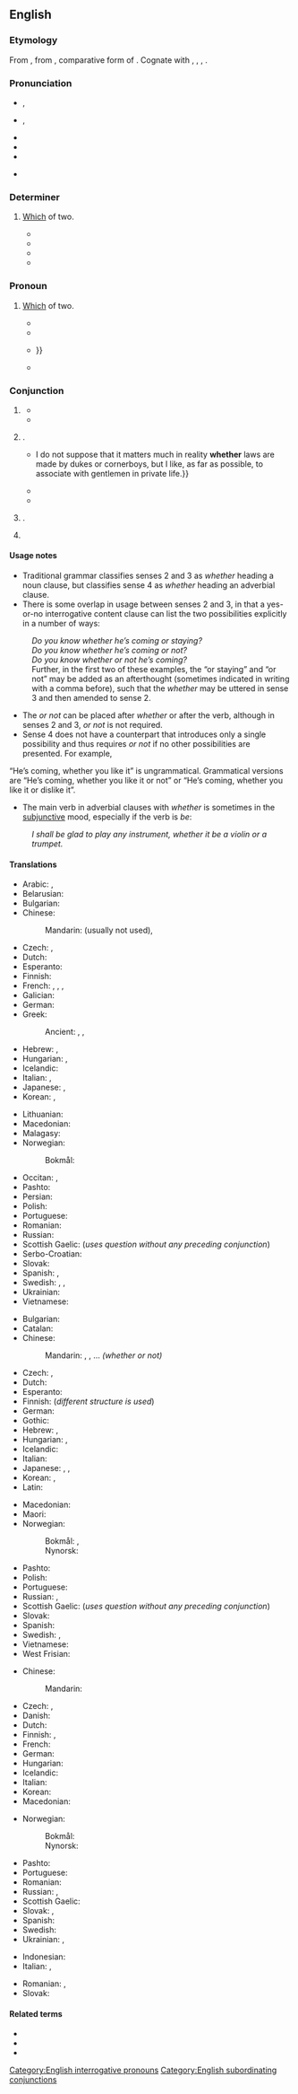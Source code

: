 ==English==

===Etymology===
{{root|en|ine-pro|*kʷ-|*-teros}}
From {{inh|en|ang|hwæþer}}, from {{inh|en|gem-pro|*hwaþeraz}}, comparative form of {{m|gem-pro|*hwaz||who}}. Cognate with {{cog|en|either}}, {{cog|de|weder||neither}}, {{cog|sv|var}}, {{cog|is|hvor||each of two, which of two}}.

===Pronunciation===
* {{enPR|wĕ'''th''ə(r)}}, {{IPA|en|/ˈwɛðə(ɹ)/}}
* {{enPR|hwĕ'''th''ə(r)}}, {{IPA|en|/ˈʍɛðə(ɹ)/}}
* {{audio|en|en-us-whether.ogg|Audio (US)}}
* {{rhymes|en|ɛðə(ɹ)|s=2}}
* {{hyphenation|en|wheth|er}}
* {{homophones|en|weather|wether}} {{qualifier|both in accents with the [[wine-whine merger]]}}

===Determiner===
{{en-det}}

# {{lb|en|obsolete}} [[which|Which]] of two.
#* {{RQ:Sidney Arcadia|book=III|text=But to '''whether''' side fortune would have been partial could not be determined.}}
#* {{RQ:Spenser Faerie Queene|passage=Whilst thus the case in doubtfull ballance hong,<br>Vnsure to '''whether''' side it would incline,|4|3}}
#* {{RQ:KJV|Ecclesiastes|11|6|passage=In the morning sowe thy seede, and in the euening withhold not thine hand: for thou knowest not '''whether''' shall prosper, either this or that, or whether they both shall be alike good.}}
#* {{RQ:Herbert Temple|The Pearl|text=In vies of favours '''whether''' party gains...}}

===Pronoun===
{{en-pron}}

# {{lb|en|obsolete}} [[which|Which]] of two. {{defdate|11th-19th c.}}
#* {{RQ:Tyndale NT|Matthew|XXVII|text=The {{l|en|debite}} answered and sayde unto them: '''whether''' of the twayne will ye that I lett loosse unto you?}}
#* {{RQ:KJV|Matthew|21|31|text='''Whether''' of them twain did the will of his father?}}
#* {{RQ:Defoe Captain Singleton|text=I told them we were in a country where we all knew there was a great deal of gold, and that all the world sent ships thither to get it; that we did not indeed know where it was, and so we might get a great deal, or a little, we did not know '''whether'''; {{...}}}}
#* {{RQ:Swift Gulliver's Travels|II|I|passage=On the 17th, we came in full view of a great island, or continent (for we knew not '''whether''';) on the south side whereof was a small neck of land jutting out into the sea, and a creek too shallow to hold a ship of above one hundred tons.}}

===Conjunction===
{{en-con}}

# {{lb|en|obsolete}} {{non-gloss definition|Introduces a direct question between [[alternative]]s (often with correlative {{m|en|or}}).}}
#* {{RQ:Tyndale Bible|Mark|2|9|text='''whether''' ys it easyer to saye to the sicke of the palsey, thy synnes ar forgeven the: or to saye, aryse, take uppe thy beed and walke?}}
#* {{RQ:Shakespeare King John|I|i|text='''Whether''' hadst thou rather be a Faulconbridge, [...] Or the reputed sonne of Cordelion?}}
# {{non-gloss definition|Indicates doubt between possibilities (usually with correlative {{m|en|or}})}}.
#: {{ux|en|He chose the correct answer, but '''whether''' by luck or by skill I don't know.}}
#* {{RQ:Birmingham Gossamer|chapter=I|passage=As a political system democracy seems to me extraordinarily foolish,{{nb...}}. My servant is, so far as I am concerned, welcome to as many votes as he can get.{{...}}I do not suppose that it matters much in reality '''whether''' laws are made by dukes or cornerboys, but I like, as far as possible, to associate with gentlemen in private life.}}
#* {{quote-journal|en|date=June 19, 2012|author=Phil McNulty|work=BBC Sport
|title=[http://www.bbc.co.uk/sport/0/football/18181971 England 1–0 Ukraine]
|passage=The incident immediately revived the debate about goal-line technology, with a final decision on '''whether''' it is introduced expected to be taken in Zurich on 5 July.}}
#* {{quote-journal|en|date=2013-07-20|volume=408|issue=8845|magazine={{w|The Economist}}
|title=[http://www.economist.com/news/science-and-technology/http://www.economist.com/news/science-and-technology/21581980-latest-research-suggests-humans-are-not-warriors-their-genes-after-all-old Old soldiers?]
|passage='''Whether''' modern, industrial man is less or more warlike than his hunter-gatherer ancestors is impossible to determine. The machine gun is so much more lethal than the bow and arrow that comparisons are meaningless. One thing that is true, though, is that murder rates have fallen over the centuries, as policing has spread and the routine carrying of weapons has diminished.}}
# {{non-gloss definition|Without a correlative, introduces a simple indirect question}}.
#: {{ux|en|Do you know '''whether''' he's coming?}}
# {{non-gloss definition|Introduces a disjunctive [[adverbial]] clause qualifying the main clause (with correlative {{m|en|or}}).}}
#: {{ux|en|He's coming, '''whether''' you like it or not.}}
#: {{ux|en|'''Whether''' or not you're successful, you can be sure you did your best.}} 

====Usage notes====
* Traditional grammar classifies senses 2 and 3 as ''whether'' heading a noun clause, but classifies sense 4 as ''whether'' heading an adverbial clause. 
* There is some overlap in usage between senses 2 and 3, in that a yes-or-no interrogative content clause can list the two possibilities explicitly in a number of ways:
: ''Do you know whether he’s coming or staying?''
: ''Do you know whether he’s coming or not?''
: ''Do you know whether or not he’s coming?''
: Further, in the first two of these examples, the “or staying” and “or not” may be added as an afterthought (sometimes indicated in writing with a comma before), such that the ''whether'' may be uttered in sense 3 and then amended to sense 2.
* The ''or not'' can be placed after ''whether'' or after the verb, although in senses 2 and 3, ''or not'' is not required.
* Sense 4 does not have a counterpart that introduces only a single possibility and thus requires ''or not'' if no other possibilities are presented. For example,
“He’s coming, whether you like it” is ungrammatical. Grammatical versions are “He’s coming, whether you like it or not” or “He’s coming, whether you like it or dislike it”.
* The main verb in adverbial clauses with ''whether'' is sometimes in the [[subjunctive]] mood, especially if the verb is ''be'':
: ''I shall be glad to play any instrument, whether it be a violin or a trumpet.''

====Translations====
{{trans-top|introducing indirect questions}}
* Arabic: {{t|ar|إِذَا مَا}}, {{t|ar|إِذَا}}
* Belarusian: {{t+|be|ці}}
* Bulgarian: {{t+|bg|дали́}}
* Chinese:
*: Mandarin: (usually not used), {{t+|cmn|是否|tr=shìfǒu|sc=Hani}}
* Czech: {{t+|cs|zda}}, {{t+|cs|zdali}}
* Dutch: {{t+|nl|of}}
* Esperanto: {{t+|eo|ĉu}}
* Finnish: {{t+|fi|-ko}} {{q|particle appended to the verb}}
* French: {{t+|fr|si}}, {{t+|fr|que}}, {{t+|fr|soit}}, {{t+|fr|si oui ou non}}
* Galician: {{t+|gl|se}}
* German: {{t+|de|ob}}
* Greek:
*: Ancient: {{t|grc|πότερον}}, {{t|grc|πότερα}}, {{t|grc|εἰ}}
* Hebrew: {{t+|he|האם|tr=ha`ím}}, {{t+|he|אם|tr=ím}}
* Hungarian: {{t|hu|-e}}, {{t+|hu|vajon}}
* Icelandic: {{t+|is|hvort}}
* Italian: {{t+|it|se}}, {{t+|it|indipendentemente}}
* Japanese: {{t|ja|かどうか|tr=...ka dō ka}}, {{t+|ja|か|tr=ka}}
* Korean: {{t|ko|는지|alt=-는지}}, {{t|ko|ᆫ지|alt=-ᆫ지}}
{{trans-mid}}
* Lithuanian: {{t+|lt|ar}}
* Macedonian: {{t|mk|дали}}
* Malagasy: {{t+|mg|raha}}
* Norwegian: {{t+|no|om}}
*: Bokmål: {{t+|nb|hvorvidt}}
* Occitan: {{t+|oc|se}}, {{t|oc|si}}
* Pashto: {{t+|ps|که|tr=ka}}
* Persian: {{t+|fa|آیا|tr=âyâ|sc=fa-Arab}}
* Polish: {{t+|pl|czy}}
* Portuguese: {{t+|pt|se|m}}
* Romanian: {{t+|ro|dacă}}
* Russian: {{t+|ru|ли}} {{qualifier|placed after the first word in the sentence or phrase}}
* Scottish Gaelic: (''uses question without any preceding conjunction'')
* Serbo-Croatian: {{t|sh|da li}}
* Slovak: {{t|sk|či}}
* Spanish: {{t+|es|si}}, {{t|es|si ... o}}
* Swedish: {{t+|sv|om}}, {{t+|sv|ifall}}, {{t+|sv|huruvida}}
* Ukrainian: {{t+|uk|чи|sc=Cyrl}}
* Vietnamese: {{t|vi|có ... không}}
{{trans-bottom}}

{{trans-top|if, whether or not}}
* Bulgarian: {{t+|bg|дали́}}
* Catalan: {{t+|ca|si}}
* Chinese:
*: Mandarin: {{t+|cmn|還是|sc=Hani}}, {{t+|cmn|还是|tr=háishi|sc=Hani}}, ...{{t+|cmn|不|tr=...bù...|sc=Hani}} ''(whether or not)''
* Czech: {{t+|cs|zda}}, {{t+|cs|zdali}}
* Dutch: {{t+|nl|of}}
* Esperanto: {{t+|eo|ĉu}}
* Finnish: {{t|fi|n/a}} (''different structure is used'')
* German: {{t+|de|ob}}
* Gothic: {{t|got|𐌾𐌰𐌱𐌰𐌹}}
* Hebrew: {{t|he|באם|tr=be`ím}}, {{t+|he|אם|tr=ím}}
* Hungarian: {{t|hu|-e}}, {{t+|hu|vajon}}
* Icelandic: {{t+|is|hvort}}
* Italian: {{t+|it|se}}
* Japanese: {{t+|ja|か|tr=ka}}, {{t|ja|かどうか|tr=-ka dō ka}}, {{t|ja|か否か|tr=かいなか, -ka ina ka}}
* Korean: {{t+|ko|지|alt=-지}}, {{t|ko|지 어떤지|alt=-지 어떤지}}
* Latin: {{t+|la|utrum}}
{{trans-mid}}
* Macedonian: {{t|mk|дали}}
* Maori: {{t|mi|rānei ... rānei}}
* Norwegian:
*: Bokmål: {{t+|nb|om}}, {{t+|nb|hvorvidt}}
*: Nynorsk: {{t+|nn|om}}
* Pashto: {{t|ps|چې که|tr=če ka}}
* Polish: {{t|pl|[[czy]] ... [[czy]]}}
* Portuguese: {{t+|pt|se}}
* Russian: {{t+|ru|и́ли}}, {{t|ru|[[и́ли]] ... [[и́ли]]}}
* Scottish Gaelic: (''uses question without any preceding conjunction'')
* Slovak: {{t|sk|či}}
* Spanish: {{t+|es|si}}
* Swedish: {{t+|sv|om}}, {{t+|sv|huruvida}}
* Vietnamese: {{t|vi|dù ... hay}}
* West Frisian: {{t|fy|oft}}
{{trans-bottom}}

{{trans-top|introducing adverbial clause; no matter whether or not}}<!-- This example sentence: He's coming, whether you like it or not. -->
* Chinese:
*: Mandarin: {{t+|cmn|是否|tr=shìfǒu|sc=Hani}}
* Czech: {{t+|cs|ať}}, {{t|cs|ať již}}
* Danish: {{t+|da|om}}
* Dutch: {{t+|nl|of}}
* Finnish: {{t+|fi|-pa}} {{q|particle appended to the verb}}, {{t|fi|([[riippumatta]] [[siitä]]) ''...''[[-ko]]}}
* French: {{t+|fr|que}}
* German: {{t+|de|ob}}
* Hungarian: {{t+|hu|akár}}
* Icelandic: {{t|is|hvort sem}}
* Italian: {{t+|it|comunque}}
* Korean: {{t|ko|-든지}}
* Macedonian: {{t|mk|[[дали]]...[[или]] [[не]]}}
{{trans-mid}}
* Norwegian:
*: Bokmål: {{t+|nb|enten}}
*: Nynorsk: {{t|nn|anten}}
* Pashto: {{t+|ps|که|tr=ka}}
* Portuguese: {{t+|pt|quer}}
* Romanian: {{t|ro|în orice caz}}
* Russian: {{t+|ru|ли}} {{qualifier|placed after the first word in the sentence or phrase}}, {{t+|ru|и́ли}}
* Scottish Gaelic: {{t|gd|co-dhiù}}
* Slovak: {{t|sk|či}}, {{t|sk|či tak či onak}}
* Spanish: {{t|es|ya sea}}
* Swedish: {{t+|sv|vare sig}}
* Ukrainian: {{t+|uk|чи}}, {{t|uk|котри́й з}}
{{trans-bottom}}

{{checktrans-top}}
* Indonesian: {{t-check|id|apakah ... atau tidak}}
* Italian: {{t-check|it|che ... no}}, {{t+check|it|se}}
{{trans-mid}}
* Romanian: {{t-check|ro|[[ori]]...ori}}, {{t-check|ro|[[fie]]...[[sau]]}}
* Slovak: {{t-check|sk|či}}
{{trans-bottom}}

====Related terms====
* {{l|en|whethersoever}}
* {{l|en|either}}
* {{l|en|neither}}

[[Category:English interrogative pronouns]]
[[Category:English subordinating conjunctions]]